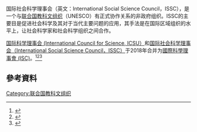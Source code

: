 {{multiple issues|
{{copypaste|time=2015-05-30T02:36:45+00:00}}
{{expand|time=2015-05-30T02:36:45+00:00}}
}}
{{Infobox organization
|name           = 国际社会科学理事会
|image          = 
|image_border   = 
|size           = 
|alt            =
|caption        = ISSC
|map            =
|msize          =
|malt           =
|mcaption       =
|abbreviation   = ISSC
|motto          = 
|formation      = 1952 
|extinction     =
|type           = 國際[[非政府組織|非政府組織]]
|status         =
|purpose        = 
|headquarters   = 
|location       = [[巴黎|巴黎]], [[法國|法國]]
|region_served  = 全球
|membership     =
|language       = 英文
|leader_title   = 主席
|leader_name    = 
|main_organ     =
|parent_organization = 
|affiliations   = 
|num_staff      =
|num_volunteers =
|budget         = 
|website        =    [http://www.worldsocialscience.org/ ISSC官方網站]
|remarks        = 
}}

国际社会科学理事会（英文：International Social Science Council，ISSC），是一个与[[联合国教科文组织|联合国教科文组织]]（UNESCO）有正式协作关系的非政府组织。ISSC的主要目是促进社会科学及其对于当代主要问题的应用，其手法是在国际区域组织的水平上，让社会科学家和社会科学组织之间合作。

[[國際科學理事會_(ICSU)|国际科学理事会 (International Council for Science, ICSU）]]和[[国际社会科学理事会|国际社会科学理事会（International Social Science Council，ISSC）]]于2018年合并为[[國際科學理事會_(ISC)|國際科學理事會 (ISC)]]。<ref>{{Cite web|title=两大科学理事会合并以应对全球挑战|url=https://zh.unesco.org/news/liang-da-ke-xue-li-shi-hui-he-bing-yi-ying-dui-quan-qiu-tiao-zhan|work=UNESCO|date=2018-07-12|accessdate=2019-01-30|language=zh|archive-date=2019-01-30|archive-url=https://web.archive.org/web/20190130162012/https://zh.unesco.org/news/liang-da-ke-xue-li-shi-hui-he-bing-yi-ying-dui-quan-qiu-tiao-zhan|dead-url=no}}</ref><ref>{{Cite web|title=About Us|url=https://council.science/about-us|work=International Science Council|accessdate=2019-01-30|language=en|archive-date=2019-03-27|archive-url=https://web.archive.org/web/20190327012613/https://council.science/about-us|dead-url=no}}</ref><ref>{{Cite web|title=Founding General Assembly of the International Science Council|url=https://council.science/events/international-science-council-founding-general-assembly|work=International Science Council|language=en|accessdate=2019-02-09|archive-date=2019-02-09|archive-url=https://web.archive.org/web/20190209232319/https://council.science/events/international-science-council-founding-general-assembly|dead-url=no}}</ref>

== 參考資料 ==
{{reflist|30em}}


{{Authority control}}
[[Category:联合国教科文组织|Category:联合国教科文组织]]